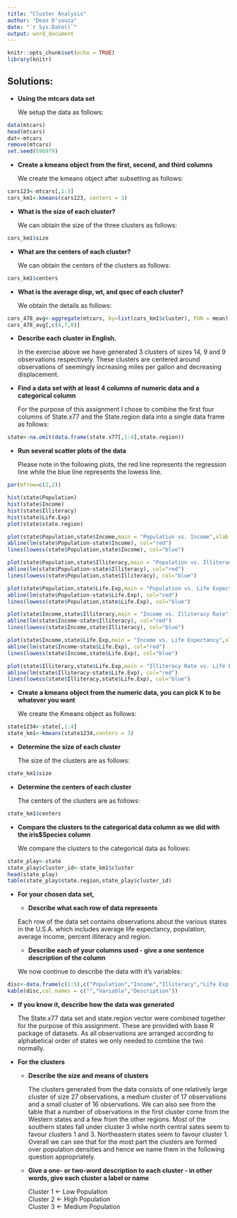 ```yaml
---
title: "Cluster Analysis"
author: "Dean D'souza"
date: "`r Sys.Date()`"
output: word_document
---
```


```r
knitr::opts_chunk$set(echo = TRUE)
library(knitr)
```

## Solutions:

* __Using the mtcars data set__
  
  We setup the data as follows:  
  
```r
data(mtcars)
head(mtcars)
dat<-mtcars
remove(mtcars)
set.seed(596979)
```  

* __Create a kmeans object from the first, second, and third columns__  
  
  We create the kmeans object after subsetting as follows:  

```r
cars123<-mtcars[,1:3]
cars_km1<-kmeans(cars123, centers = 3)
```  

* __What is the size of each cluster?__  
  
  We can obtain the size of the three clusters as follows:  
  
```r
cars_km1$size
```  

* __What are the centers of each cluster?__  
  
  We can obtain the centers of the clusters as follows:  

```r
cars_km1$centers
```  

* __What is the average disp, wt, and qsec of each cluster?__  
  
  We obtain the details as follows:  

```r
cars_478_avg<-aggregate(mtcars, by=list(cars_km1$cluster), FUN = mean)
cars_478_avg[,c(4,7,8)]
```

* __Describe each cluster in English.__   
  
  In the exercise above we have generated 3 clusters of sizes 14, 9 and 9 observations respectively. These clusters are centered around observations of seemingly increasing miles per gallon and decreasing displacement.

* __Find a data set with at least 4 columns of numeric data and a categorical column__  
  
  For the purpose of this assignment I chose to combine the first four columns of State.x77 and the State.region data into a single data frame as follows:
    
```r
state<-na.omit(data.frame(state.x77[,1:4],state.region))
```  

* __Run several scatter plots of the data__  
    
    Please note in the following plots, the red line represents the regression line while the blue line represents the lowess line.  
    
```r
par(mfrow=c(2,2))

hist(state$Population)
hist(state$Income)
hist(state$Illiteracy)
hist(state$Life.Exp)
plot(state$state.region)

plot(state$Population,state$Income,main = "Population vs. Income",xlab = "Population",ylab = "Income")
abline(lm(state$Population~state$Income), col="red")
lines(lowess(state$Population,state$Income), col="blue")

plot(state$Population,state$Illiteracy,main = "Population vs. Illiteracy rate",xlab = "Population",ylab = "Illiteracy")
abline(lm(state$Population~state$Illiteracy), col="red")
lines(lowess(state$Population,state$Illiteracy), col="blue")

plot(state$Population,state$Life.Exp,main = "Population vs. Life Expectancy",xlab = "Population",ylab = "Life Expectancy")
abline(lm(state$Population~state$Life.Exp), col="red")
lines(lowess(state$Population,state$Life.Exp), col="blue")

plot(state$Income,state$Illiteracy,main = "Income vs. Illiteracy Rate",xlab = "Income",ylab = "Illiteract Rate")
abline(lm(state$Income~state$Illiteracy), col="red")
lines(lowess(state$Income,state$Illiteracy), col="blue")

plot(state$Income,state$Life.Exp,main = "Income vs. Life Expectancy",xlab = "Income",ylab = "Life Expectancy")
abline(lm(state$Income~state$Life.Exp), col="red")
lines(lowess(state$Income,state$Life.Exp), col="blue")

plot(state$Illiteracy,state$Life.Exp,main = "Illiteracy Rate vs. Life Expectancy",xlab = "Illiteracy Rate",ylab = "Life Expectancy")
abline(lm(state$Illiteracy~state$Life.Exp), col="red")
lines(lowess(state$Illiteracy,state$Life.Exp), col="blue")
```  

* __Create a kmeans object from the numeric data, you can pick K to be whatever you want__  
  
  We create the Kmeans object as follows:  

```r
state1234<-state[,1:4]
state_km1<-kmeans(state1234,centers = 3)
```  

* __Determine the size of each cluster__  
  
  The size of the clusters are as follows:  

```r
state_km1$size
``` 

* __Determine the centers of each cluster__  

  The centers of the clusters are as follows:  

```r
state_km1$centers
```  

* __Compare the clusters to the categorical data column as we did with the iris$Species column__  
  
  We compare the clusters to the categorical data as follows:  
  
```r
state_play<-state
state_play$cluster_id<-state_km1$cluster
head(state_play)
table(state_play$state.region,state_play$cluster_id)
```

* __For your chosen data set,__   
  + __Describe what each row of data represents__  
  
  Each row of the data set contains observations about the various states in the U.S.A. which includes average life expectancy, population, average income, percent illiteracy and region.  
  
  + __Describe each of your columns used - give a one sentence description of the column__  
    
  We now continue to describe the data with it's variables:
  
```r
disc<-data.frame(c(1:5),c("Population","Income","Illiteracy","Life Exp.","state.region"),c("population estimate as of July 1, 1975","per capita income (1974)","illiteracy (1970, percent of population)","life expectancy in years (1969-71)","factor giving the region (Northeast, South, North Central, West) that each state belongs to."))
kable(disc,col.names = c("","Variable","Description"))
```
  
  + __If you know it, describe how the data was generated__  
    
    The State.x77 data set and state.region vector were combined together for the purpose of this assignment. These are provided with base R package of datasets. As all observations are arranged according to alphabetical order of states we only needed to combine the two normally.  
    
* __For the clusters__  
  + __Describe the size and means of clusters__  
    
    The clusters generated from the data consists of one relatively large cluster of size 27 observations, a medium cluster of 17 observations and a small cluster of 16 observations. We can also see from the table that a number of observations in the first cluster come from the Western states and a few from the other regions. Most of the southern states fall under cluster 3 whilw north central sates seem to favour clusters 1 and 3. Northeastern states seem to favour cluster 1.  
    Overall we can see that for the most part the clusters are formed over population densities and hence we name them in the following question appropriately.  
    
  + __Give a one- or two-word description to each cluster - in other words, give each cluster a label or name__  
    
    Cluster 1 <- Low Population  
    Cluster 2 <- High Population  
    Cluster 3 <- Medium Population    
